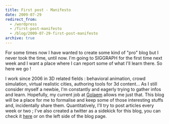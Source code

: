 ```yaml
---
title: First post - Manifesto
date: 2009-07-29
redirect_from:
  - /wordpress
  - /first-post-manifesto
  - /blog/2009-07-29-first-post-manifesto
archive: true
---
```


For some times now I have wanted to create some kind of "pro" blog but I never
took the time, until now. I'm going to SIGGRAPH for the first time next week and
I want a place where I can report some of what I'll learn there. So here we go !

I work since 2006 in 3D related fields : behavioral animation, crowd simulation,
virtual realistic cities, authoring tools for 3d content... As I still consider
myself a newbie, I'm constantly and eagerly trying to gather infos and learn.
Hopefully, my current job at [Golaem](http://www.golaem.com) allows me just
that. This blog will be a place for me to formalise and keep some of those
interesting stuffs and, incidentally share them. Quantitatively, I'll try to
post articles every week or two ; I've also created a twitter as a sidekick for
this blog, you can check it [here](http://www.twitter.com/clodericmars) or on
the left side of the blog page.
